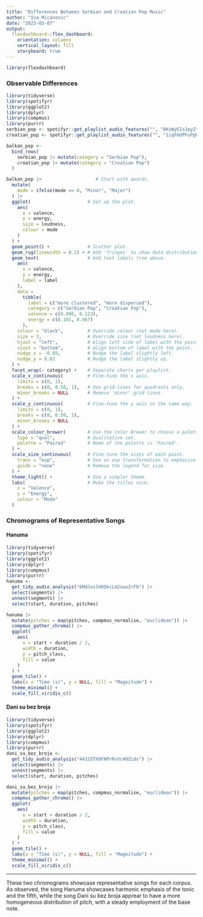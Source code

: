```yaml
---
title: "Differences Between Serbian and Croatian Pop Music"
author: "Iva Micanovic"
date: "2023-03-07"
output: 
  flexdashboard::flex_dashboard:
    orientation: columns
    vertical_layout: fill
    storyboard: true
---
```

```r
library(flexdashboard)
```

### Observable Differences {.storyboard}
  
```r
library(tidyverse)
library(spotifyr)
library(ggplot2)
library(dplyr)
library(compmus) 
library(purrr)
serbian_pop <- spotifyr::get_playlist_audio_features("", "0KsWyEIsJpyZtP1PgQVvOD")
croatian_pop <- spotifyr::get_playlist_audio_features("", "1iqFmUPFuPpBVgvrWccMVW")

balkan_pop <-
  bind_rows(
    serbian_pop |> mutate(category = "Serbian Pop"),
    croatian_pop |> mutate(category = "Croatian Pop")
  )

balkan_pop |>                    # Start with awards.
  mutate(
    mode = ifelse(mode == 0, "Minor", "Major")
  ) |>
  ggplot(                     # Set up the plot.
    aes(
      x = valence,
      y = energy,
      size = loudness,
      colour = mode
    )
  ) +
  geom_point() +              # Scatter plot.
  geom_rug(linewidth = 0.1) + # Add 'fringes' to show data distribution.
  geom_text(                  # Add text labels from above.
    aes(
      x = valence,
      y = energy,
      label = label
    ),
    data = 
      tibble(
        label = c("more clustered", "more dispersed"),
        category = c("Serbian Pop", "Croatian Pop"),
        valence = c(0.090, 0.123),
        energy = c(0.101, 0.967)
      ),
    colour = "black",         # Override colour (not mode here).
    size = 3,                 # Override size (not loudness here).
    hjust = "left",           # Align left side of label with the point.
    vjust = "bottom",         # Align bottom of label with the point.
    nudge_x = -0.05,          # Nudge the label slightly left.
    nudge_y = 0.02            # Nudge the label slightly up.
  ) +
  facet_wrap(~ category) +    # Separate charts per playlist.
  scale_x_continuous(         # Fine-tune the x axis.
    limits = c(0, 1),
    breaks = c(0, 0.50, 1),   # Use grid-lines for quadrants only.
    minor_breaks = NULL       # Remove 'minor' grid-lines.
  ) +
  scale_y_continuous(         # Fine-tune the y axis in the same way.
    limits = c(0, 1),
    breaks = c(0, 0.50, 1),
    minor_breaks = NULL
  ) +
  scale_colour_brewer(        # Use the Color Brewer to choose a palette.
    type = "qual",            # Qualitative set.
    palette = "Paired"        # Name of the palette is 'Paired'.
  ) +
  scale_size_continuous(      # Fine-tune the sizes of each point.
    trans = "exp",            # Use an exp transformation to emphasise loud.
    guide = "none"            # Remove the legend for size.
  ) +
  theme_light() +             # Use a simpler theme.
  labs(                       # Make the titles nice.
    x = "Valence",
    y = "Energy",
    colour = "Mode"
  )
```


### Chromograms of Representative Songs {.storyboard}

#### Hanuma
  
```r
library(tidyverse)
library(spotifyr)
library(ggplot2)
library(dplyr)
library(compmus) 
library(purrr)
hanuma <-
  get_tidy_audio_analysis("6MdJxslHXQkcLm2swuZrFb") |>
  select(segments) |>
  unnest(segments) |>
  select(start, duration, pitches)

hanuma |>
  mutate(pitches = map(pitches, compmus_normalise, "euclidean")) |>
  compmus_gather_chroma() |> 
  ggplot(
    aes(
      x = start + duration / 2,
      width = duration,
      y = pitch_class,
      fill = value
    )
  ) +
  geom_tile() +
  labs(x = "Time (s)", y = NULL, fill = "Magnitude") +
  theme_minimal() +
  scale_fill_viridis_c()

```

#### Dani su bez broja

```r
library(tidyverse)
library(spotifyr)
library(ggplot2)
library(dplyr)
library(compmus) 
library(purrr)
dani_su_bez_broja <-
  get_tidy_audio_analysis("441S5TX0FNPrRvVc4OZidx") |>
  select(segments) |>
  unnest(segments) |>
  select(start, duration, pitches)

dani_su_bez_broja |>
  mutate(pitches = map(pitches, compmus_normalise, "euclidean")) |>
  compmus_gather_chroma() |> 
  ggplot(
    aes(
      x = start + duration / 2,
      width = duration,
      y = pitch_class,
      fill = value
    )
  ) +
  geom_tile() +
  labs(x = "Time (s)", y = NULL, fill = "Magnitude") +
  theme_minimal() +
  scale_fill_viridis_c()

```

***
  
  These two chromograms showcase representative songs
for each corpus. As observed, the song Hanuma
showcases harmonic emphasis of the tonic and the fifth, 
while the song Dani su bez broja apprear to have a more homogeneous 
distribution of pitch, 
with a steady employment of the base note. 

